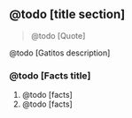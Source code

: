 ## @todo [title section]

> @todo [Quote]

@todo [Gatitos description]

### @todo [Facts title]

1. @todo [facts]
2. @todo [facts]
